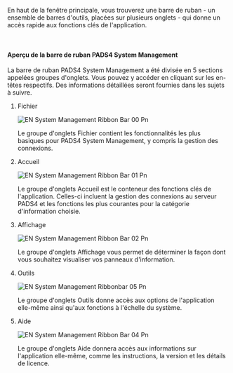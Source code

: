 En haut de la fenêtre principale, vous trouverez une barre de ruban - un ensemble de barres d'outils, placées sur plusieurs onglets - qui donne un accès rapide aux fonctions clés de l'application.

 

#### **Aperçu de la barre de ruban PADS4 System Management**

La barre de ruban PADS4 System Management a été divisée en 5 sections appelées groupes d'onglets. Vous pouvez y accéder en cliquant sur les en-têtes respectifs. Des informations détaillées seront fournies dans les sujets à suivre.

1. Fichier

   ![EN System Management Ribbon Bar 00 Pn](/images/digital-signage/windows-applications/system-management/main-window/EN-SystemManagement-RibbonBar-00.png)

   Le groupe d'onglets Fichier contient les fonctionnalités les plus basiques pour PADS4 System Management, y compris la gestion des connexions.
2. Accueil

   ![EN System Management Ribbon Bar 01 Pn](/images/digital-signage/windows-applications/system-management/main-window/EN-SystemManagement-RibbonBar-01.png)

   Le groupe d'onglets Accueil est le conteneur des fonctions clés de l'application. Celles-ci incluent la gestion des connexions au serveur PADS4 et les fonctions les plus courantes pour la catégorie d'information choisie.
3. Affichage

   ![EN System Management Ribbon Bar 02 Pn](/images/digital-signage/windows-applications/system-management/main-window/EN-SystemManagement-RibbonBar-02.png)

   Le groupe d'onglets Affichage vous permet de déterminer la façon dont vous souhaitez visualiser vos panneaux d'information.
4. Outils

   ![EN System Management Ribbonbar 05 Pn](/images/digital-signage/windows-applications/system-management/main-window/EN-SystemManagement-Ribbonbar-05.png)

   Le groupe d'onglets Outils donne accès aux options de l'application elle-même ainsi qu'aux fonctions à l'échelle du système.
5. Aide

   ![EN System Management Ribbon Bar 04 Pn](/images/digital-signage/windows-applications/system-management/main-window/EN-SystemManagement-RibbonBar-04.png)

   Le groupe d'onglets Aide donnera accès aux informations sur l'application elle-même, comme les instructions, la version et les détails de licence.
